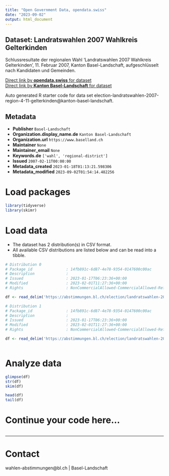 ```yaml
---
title: "Open Government Data, opendata.swiss"
date: "2023-09-02"
output: html_document
---
```


## Dataset: Landratswahlen 2007 Wahlkreis Gelterkinden

Schlussresultate der regionalen Wahl 'Landratswahlen 2007 Wahlkreis Gelterkinden', 11. Februar 2007, Kanton Basel-Landschaft, aufgeschlüsselt nach Kandidaten und Gemeinden.

[Direct link by **opendata.swiss** for dataset](https://opendata.swiss/de/dataset/landratswahlen-2007-wahlkreis-gelterkinden)<br>
[Direct link by **Kanton Basel-Landschaft** for dataset](https://abstimmungen.bl.ch/election/landratswahlen-2007-region-4-11-gelterkinden/data)

Auto generated R starter code for data set election-landratswahlen-2007-region-4-11-gelterkinden@kanton-basel-landschaft.

## Metadata

- **Publisher** `Basel-Landschaft`
- **Organization.display_name.de** `Kanton Basel-Landschaft`
- **Organization.url** `https://www.baselland.ch`
- **Maintainer** `None`
- **Maintainer_email** `None`
- **Keywords.de** `['wahl', 'regional-district']`
- **Issued** `2007-02-11T00:00:00`
- **Metadata_created** `2023-01-18T01:13:21.598306`
- **Metadata_modified** `2023-09-02T01:54:14.482256`


# Load packages

```r

library(tidyverse)
library(skimr)

```

# Load data

-   The dataset has 2 distribution(s) in CSV format.
-   All available CSV distributions are listed below and can be read into a tibble.

```r

# Distribution 0
# Package_id               : 14fb891c-6d87-4e78-9354-0147600c00ac
# Description              : 
# Issued                   : 2023-01-17T06:23:36+00:00
# Modified                 : 2023-02-01T11:27:36+00:00
# Rights                   : NonCommercialAllowed-CommercialAllowed-ReferenceRequired

df <- read_delim('https://abstimmungen.bl.ch/election/landratswahlen-2007-region-4-11-gelterkinden/data-csv')

# Distribution 1
# Package_id               : 14fb891c-6d87-4e78-9354-0147600c00ac
# Description              : 
# Issued                   : 2023-01-17T06:23:36+00:00
# Modified                 : 2023-02-01T11:27:36+00:00
# Rights                   : NonCommercialAllowed-CommercialAllowed-ReferenceRequired

df <- read_delim('https://abstimmungen.bl.ch/election/landratswahlen-2007-region-4-11-gelterkinden/data-parties-csv')



```

# Analyze data

```r

glimpse(df)
str(df)
skim(df)

head(df)
tail(df)

```

# Continue your code here...

```r

```

------------------------------------------------------------------------

# Contact

wahlen-abstimmungen@bl.ch | Basel-Landschaft
